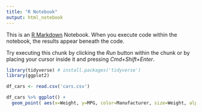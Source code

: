 ```yaml
---
title: "R Notebook"
output: html_notebook
---
```


This is an [R Markdown](http://rmarkdown.rstudio.com) Notebook. When you execute code within the notebook, the results appear beneath the code. 

Try executing this chunk by clicking the *Run* button within the chunk or by placing your cursor inside it and pressing *Cmd+Shift+Enter*. 

```r
library(tidyverse) # install.packages('tidyverse')
library(ggplot2)

df_cars <- read.csv('cars.csv')

df_cars %>% ggplot() + 
  geom_point( aes(x=Weight, y=MPG, color=Manufacturer, size=Weight, alpha = .5) )
```




